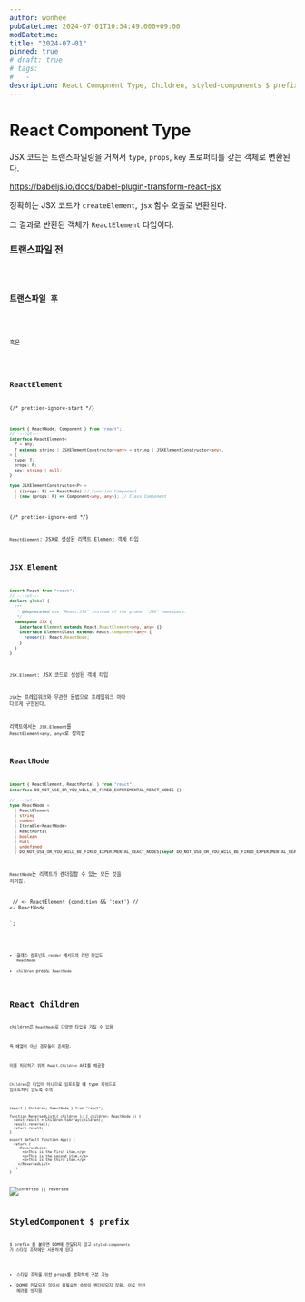 ```yaml
---
author: wonhee
pubDatetime: 2024-07-01T10:34:49.000+09:00
modDatetime:
title: "2024-07-01"
pinned: true
# draft: true
# tags:
#   -
description: React Comopnent Type, Children, styled-components $ prefix
---
```


# React Component Type

JSX 코드는 트랜스파일링을 거쳐서 `type`, `props`, `key` 프로퍼티를 갖는 객체로 변환된다.

https://babeljs.io/docs/babel-plugin-transform-react-jsx

정확히는 JSX 코드가 `createElement`, `jsx` 함수 호출로 변환된다.

그 결과로 반환된 객체가 `ReactElement` 타입이다.

### 트랜스파일 전


<Code code={input} lang="js" />

### 트랜스파일 후


<Code code={output} lang="js" />

혹은


<Code code={outputClassic} lang="js" />

## ReactElement

{/* prettier-ignore-start */}
```ts twoslash
import { ReactNode, Component } from "react";
// ---cut---
interface ReactElement<
  P = any,
  T extends string | JSXElementConstructor<any> = string | JSXElementConstructor<any>,
> {
  type: T;
  props: P;
  key: string | null;
}

type JSXElementConstructor<P> =
  | ((props: P) => ReactNode) // Function Component
  | (new (props: P) => Component<any, any>); // Class Component
```
{/* prettier-ignore-end */}

`ReactElement`: JSX로 생성된 리액트 Element 객체 타입

## JSX.Element

```ts twoslash {6}
import React from "react";
// ---cut---
declare global {
  /**
   * @deprecated Use `React.JSX` instead of the global `JSX` namespace.
   */
  namespace JSX {
    interface Element extends React.ReactElement<any, any> {}
    interface ElementClass extends React.Component<any> {
      render(): React.ReactNode;
    }
  }
}
```

`JSX.Element`: JSX 코드로 생성된 객체 타입

`JSX`는 프레임워크와 무관한 문법으로 프레임워크 마다 다르게 구현된다.

리액트에서는 `JSX.Element`를 `ReactElement<any, any>`로 정의함

## ReactNode

```ts twoslash
import { ReactElement, ReactPortal } from "react";
interface DO_NOT_USE_OR_YOU_WILL_BE_FIRED_EXPERIMENTAL_REACT_NODES {}

// ---cut---
type ReactNode =
  | ReactElement
  | string
  | number
  | Iterable<ReactNode>
  | ReactPortal
  | boolean
  | null
  | undefined
  | DO_NOT_USE_OR_YOU_WILL_BE_FIRED_EXPERIMENTAL_REACT_NODES[keyof DO_NOT_USE_OR_YOU_WILL_BE_FIRED_EXPERIMENTAL_REACT_NODES];
```

`ReactNode`는 리액트가 렌더링할 수 있는 모든 것을 의미함.

  <Component> // <- ReactElement
    {condition && 'text'} // <- ReactNode
  </Component>
</div>`;

<Code code={example} lang="js" />

- 클래스 컴포넌트 `render` 메서드의 리턴 타입도 `ReactNode`
- `children` prop도 `ReactNode`

# React Children

children은 `ReactNode`로 다양한 타입을 가질 수 있음

즉 배열이 아닌 경우들이 존재함.

이를 처리하기 위해 `React.Children` API를 제공함

`Children`은 타입이 아니므로 임포트할 때 type 키워드로 임포트하지 않도록 주의

```tsx twoslash
import { Children, ReactNode } from "react";

function ReversedList({ children }: { children: ReactNode }) {
  const result = Children.toArray(children);
  result.reverse();
  return result;
}

export default function App() {
  return (
    <ReversedList>
      <p>This is the first item.</p>
      <p>This is the second item.</p>
      <p>This is the third item.</p>
    </ReversedList>
  );
}
```

![inverted || reversed](./reversed.png)

# StyledComponent $ prefix

$ prefix 를 붙이면 DOM에 전달되지 않고 `styled-components` 가 스타일 조작에만 사용하게 된다.

- 스타일 조작을 위한 props를 명확하게 구분 가능
- DOM에 전달되지 않아서 불필요한 속성이 렌더링되지 않음, 이로 인한 에러를 방지함
